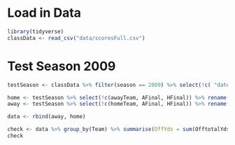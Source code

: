 
# Load in Data
```r
library(tidyverse)
classData <- read_csv("data/scoresFull.csv")

```


# Test Season 2009
```r
testSeason <- classData %>% filter(season == 2009) %>% select(!c( "date", "day", "AQ1", "AQ2", "AQ3", "AQ4", "AOT", "AOT2", "HQ1", "HQ2", "HQ3", "HQ4", "HOT", "HOT2", "stadium", "startTime", "toss", "roof", "surface", "duration", "attendance", "weather", "vegasLine", "OU", "OUvalue", "OUresult", "HminusAScore", "homeSpread")) %>% mutate(week = ifelse(week == "WildCard", "remove", ifelse(week == "Division", "remove", ifelse(week == "ConfChamp", "remove", ifelse(week == "SuperBowl", "remove", week)))))
```

```r
home <- testSeason %>% select(!c(awayTeam, AFinal, HFinal)) %>% rename(OfftotalYds = HtotalYds, DefTotalYds = AtotalYds, Team = homeTeam) %>% filter(week != "remove") 
away <- testSeason %>% select(!c(homeTeam, AFinal, HFinal)) %>% rename(OfftotalYds = AtotalYds, DefTotalYds = HtotalYds, Team = awayTeam) %>% filter(week != "remove") 

data <- rbind(away, home)
```

```r
check <- data %>% group_by(Team) %>% summarise(OffYds = sum(OfftotalYds), DefYds = sum(DefTotalYds))
check
```


